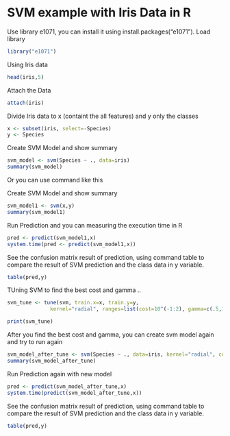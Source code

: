 SVM example with Iris Data in R
========================================================

Use library e1071, you can install it using install.packages("e1071").
Load library 

```{r}
library("e1071")
```

Using Iris data
```{r}
head(iris,5)
```

Attach the Data
```{r}
attach(iris)
```

Divide Iris data to x (containt the all features) and y only the classes
```{r}
x <- subset(iris, select=-Species)
y <- Species
```

Create SVM Model and show summary 

```{r}
svm_model <- svm(Species ~ ., data=iris)
summary(svm_model)
```


Or you can use command like this 

Create SVM Model and show summary 

```{r}
svm_model1 <- svm(x,y)
summary(svm_model1)
```



Run Prediction and you can measuring the execution time in R



```{r}
pred <- predict(svm_model1,x)
system.time(pred <- predict(svm_model1,x))

```

See the confusion matrix result of prediction, using command table to compare the result of SVM prediction and the class data in y variable.
```{r}
table(pred,y)

```

TUning SVM to find the best cost and gamma ..

```{r}
svm_tune <- tune(svm, train.x=x, train.y=y, 
              kernel="radial", ranges=list(cost=10^(-1:2), gamma=c(.5,1,2)))

print(svm_tune)
```

After you find the best cost and gamma, you can create svm model again and try to run again
```{r}
svm_model_after_tune <- svm(Species ~ ., data=iris, kernel="radial", cost=1, gamma=0.5)
summary(svm_model_after_tune)

```

Run Prediction again with new model



```{r}
pred <- predict(svm_model_after_tune,x)
system.time(predict(svm_model_after_tune,x))

```

See the confusion matrix result of prediction, using command table to compare the result of SVM prediction and the class data in y variable.
```{r}
table(pred,y)

```
